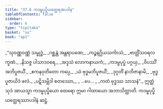 ```yaml
---
title: "37.6 ကဒမ္ဗပုပ္ဖိယတ္ထေရအပဒါန"
tableOfContents: false
sidebar:
  order: 6
type: "tipitaka"
basket: "su"
book: "ap1"
---
```



<DynamicBreadcrumb />

<Division number="20" book="ap1" e="ch" v="20" p="332">

<Paragraph number="4062" type="verses" book="ap1">
_“သုဝဏ္ဏဝဏ္ဏံ သမ္ဗုဒ္ဓံ,_  
_ဂစ္ဆန္တံ အန္တရာပဏေ;_  
_ကဉ္စနဂ္ဃိယသင်္ကာသံ,_  
_ဗာတ္တိံသဝရလက္ခဏံ._  

</Paragraph>

</Division>
<Division number="21" book="ap1" e="ch" v="20" p="332">

<Paragraph number="4063" type="verses" book="ap1">
_နိသဇ္ဇ ပါသာဒဝရေ,_  
_အဒ္ဒသံ လောကနာယကံ;_  
_ကဒမ္ဗပုပ္ဖံ ပဂ္ဂယှ,_  
_ဝိပဿိံ အဘိပူဇယိံ._  

</Paragraph>

</Division>
<Division number="22" book="ap1" e="ch" v="20" p="332">

<Paragraph number="4064" type="verses" book="ap1">
_ဧကနဝုတိတော ကပ္ပေ,_  
_ယံ ဗုဒ္ဓမဘိပူဇယိံ;_  
_ဒုဂ္ဂတိံ နာဘိဇာနာမိ,_  
_ဗုဒ္ဓပူဇာယိဒံ ဖလံ._  

</Paragraph>

</Division>
<Division number="23" book="ap1" e="ch" v="20" p="332">

<Paragraph number="4065" type="verses" book="ap1">
_ပဋိသမ္ဘိဒါ စတဿော,_  
_ …ပေ… _  
_ကတံ ဗုဒ္ဓဿ သာသနံ”._  

</Paragraph>

<Paragraph number="4066" book="ap1">
ဣတ္ထံ သုဒံ အာယသ္မာ ကဒမ္ဗပုပ္ဖိယော ထေရော ဣမာ ဂါထာယော အဘာသိတ္ထာတိ.

</Paragraph>
</Division>

<Paragraph number="4067" type="center" book="ap1">
ကဒမ္ဗပုပ္ဖိယတ္ထေရဿာပဒါနံ ဆဋ္ဌံ.
</Paragraph>